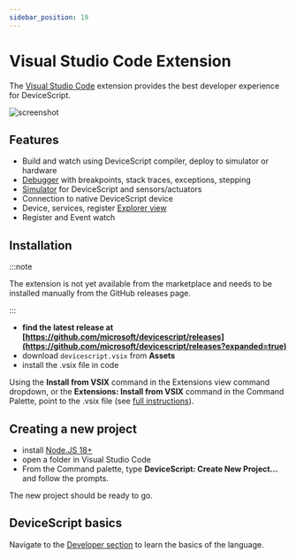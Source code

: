 ```yaml
---
sidebar_position: 19
---
```


# Visual Studio Code Extension

The [Visual Studio Code](https://code.visualstudio.com/) extension provides the best developer experience for DeviceScript.

![screenshot](../../../../vscode/screenshot.png)

## Features

-   Build and watch using DeviceScript compiler, deploy to simulator or hardware
-   [Debugger](./vscode/debugging) with breakpoints, stack traces, exceptions, stepping
-   [Simulator](./vscode/simulation) for DeviceScript and sensors/actuators
-   Connection to native DeviceScript device
-   Device, services, register [Explorer view](./vscode/user-interface)
-   Register and Event watch

## Installation

:::note

The extension is not yet available from the marketplace and needs to be installed manually from the GitHub releases page.

:::

-   **find the latest release at [https://github.com/microsoft/devicescript/releases](https://github.com/microsoft/devicescript/releases?expanded=true)**
-   download `devicescript.vsix` from **Assets**
-   install the .vsix file in code

Using the **Install from VSIX** command in the Extensions view command dropdown,
or the **Extensions: Install from VSIX** command in the Command Palette, point to the .vsix file
(see [full instructions](https://code.visualstudio.com/docs/editor/extension-marketplace#_install-from-a-vsix)).

## Creating a new project

-   install [Node.JS 18+](https://nodejs.org/en/download/)
-   open a folder in Visual Studio Code
-   From the Command palette, type **DeviceScript: Create New Project...** and follow the prompts.

The new project should be ready to go.

## DeviceScript basics

Navigate to the [Developer section](/developer) to learn the basics of the language.
